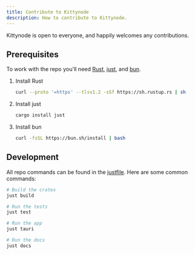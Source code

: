 ```yaml
---
title: Contribute to Kittynode
description: How to contribute to Kittynode.
---
```



Kittynode is open to everyone, and happily welcomes any contributions.

## Prerequisites

To work with the repo you'll need [Rust](https://www.rust-lang.org/), [just](https://github.com/casey/just), and [bun](https://bun.sh/).

<Steps>

1. Install Rust

    ```bash
    curl --proto '=https' --tlsv1.2 -sSf https://sh.rustup.rs | sh
    ```

2. Install just

    ```bash
    cargo install just
    ```

3. Install bun

    ```bash
    curl -fsSL https://bun.sh/install | bash
    ```

</Steps>

## Development

All repo commands can be found in the [justfile](https://github.com/kittynode/kittynode/blob/main/justfile). Here are some common commands:

```bash
# Build the crates
just build

# Run the tests
just test

# Run the app
just tauri

# Run the docs
just docs
```
